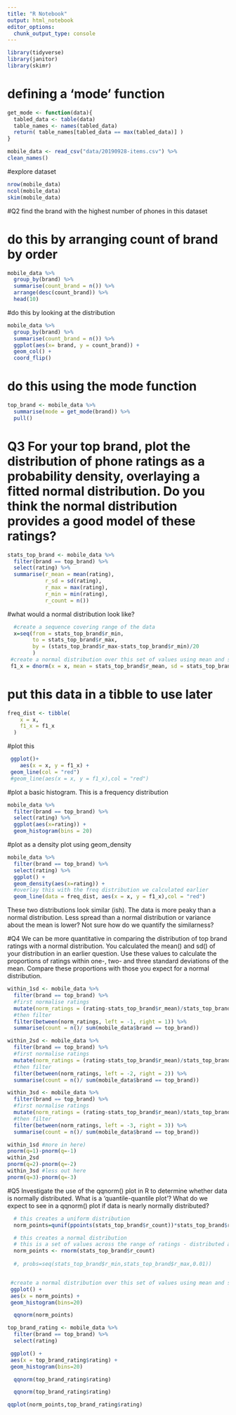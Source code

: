 ```yaml
---
title: "R Notebook"
output: html_notebook
editor_options: 
  chunk_output_type: console
---
```


```r
library(tidyverse)
library(janitor)
library(skimr)
```

# defining a 'mode' function 
```r
get_mode <- function(data){
  tabled_data <- table(data)
  table_names <- names(tabled_data)
  return( table_names[tabled_data == max(tabled_data)] )
}
```

```r
mobile_data <- read_csv("data/20190928-items.csv") %>% 
clean_names()
```

#explore dataset
```r
nrow(mobile_data)
ncol(mobile_data)
skim(mobile_data)
```

#Q2 find the brand with the highest number of phones in this dataset

# do this by arranging count of brand by order
```r
mobile_data %>% 
  group_by(brand) %>% 
  summarise(count_brand = n()) %>% 
  arrange(desc(count_brand)) %>% 
  head(10)
```
#do this by looking at the distribution
```r
mobile_data %>% 
  group_by(brand) %>% 
  summarise(count_brand = n()) %>% 
  ggplot(aes(x= brand, y = count_brand)) +
  geom_col() +
  coord_flip()
```
# do this using the mode function
```r
top_brand <- mobile_data %>% 
  summarise(mode = get_mode(brand)) %>% 
  pull()
```

# Q3 For your top brand, plot the distribution of phone ratings as a probability density, overlaying a fitted normal distribution. Do you think the normal distribution provides a good model of these ratings?

```r
stats_top_brand <- mobile_data %>% 
  filter(brand == top_brand) %>% 
  select(rating) %>% 
  summarise(r_mean = mean(rating),
            r_sd = sd(rating),
            r_max = max(rating),
            r_min = min(rating),
            r_count = n())
```

#what would a normal distribution look like?
```r
  #create a sequence covering range of the data
  x=seq(from = stats_top_brand$r_min,
        to = stats_top_brand$r_max,
        by = (stats_top_brand$r_max-stats_top_brand$r_min)/20
        )
 #create a normal distribution over this set of values using mean and sd from dataset  
 f1_x = dnorm(x = x, mean = stats_top_brand$r_mean, sd = stats_top_brand$r_sd) 
```
# put this data in a tibble to use later
```r
freq_dist <- tibble(
    x = x,
    f1_x = f1_x
  ) 
```


#plot this
```r
 ggplot()+
    aes(x = x, y = f1_x) +
 geom_line(col = "red")
 #geom_line(aes(x = x, y = f1_x),col = "red")
```



#plot a basic histogram. This is a frequency distribution
```r
mobile_data %>% 
  filter(brand == top_brand) %>% 
  select(rating) %>% 
  ggplot(aes(x=rating)) +
  geom_histogram(bins = 20)
```
#plot as a density plot using geom_density
```r
mobile_data %>% 
  filter(brand == top_brand) %>% 
  select(rating) %>% 
  ggplot() +
  geom_density(aes(x=rating)) +
  #overlay this with the freq distribution we calculated earlier
  geom_line(data = freq_dist, aes(x = x, y = f1_x),col = "red")
```

These two distributions look similar (ish). The data is more peaky than a normal distribution. Less spread than a normal distribution or variance about the mean is lower? 
Not sure how do we quantify the similarness?

#Q4 We can be more quantitative in comparing the distribution of top brand ratings with a normal distribution. You calculated the mean() and sd() of your distribution in an earlier question. Use these values to calculate the proportions of ratings within one-, two- and three standard deviations of the mean. Compare these proportions with those you expect for a normal distribution.

```r
within_1sd <- mobile_data %>% 
  filter(brand == top_brand) %>% 
  #first normalise ratings
  mutate(norm_ratings = (rating-stats_top_brand$r_mean)/stats_top_brand$r_sd) %>% 
  #then filter
  filter(between(norm_ratings, left = -1, right = 1)) %>% 
  summarise(count = n()/ sum(mobile_data$brand == top_brand))
```

```r
within_2sd <- mobile_data %>% 
  filter(brand == top_brand) %>% 
  #first normalise ratings
  mutate(norm_ratings = (rating-stats_top_brand$r_mean)/stats_top_brand$r_sd) %>% 
  #then filter
  filter(between(norm_ratings, left = -2, right = 2)) %>% 
  summarise(count = n()/ sum(mobile_data$brand == top_brand))
```

```r
within_3sd <- mobile_data %>% 
  filter(brand == top_brand) %>% 
  #first normalise ratings
  mutate(norm_ratings = (rating-stats_top_brand$r_mean)/stats_top_brand$r_sd) %>% 
  #then filter
  filter(between(norm_ratings, left = -3, right = 3)) %>% 
  summarise(count = n()/ sum(mobile_data$brand == top_brand))
```

```r
within_1sd #more in here)
pnorm(q=1)-pnorm(q=-1)
within_2sd
pnorm(q=2)-pnorm(q=-2)
within_3sd #less out here
pnorm(q=3)-pnorm(q=-3)
```
#Q5 Investigate the use of the qqnorm() plot in R to determine whether data is normally distributed. What is a ‘quantile-quantile plot’? What do we expect to see in a qqnorm() plot if data is nearly normally distributed?

```r
  # this creates a uniform distribution
  norm_points=qunif(ppoints(stats_top_brand$r_count))*stats_top_brand$r_max

  # this creates a normal distribution 
  # this is a set of values across the range of ratings - distributed around a mean of zero
  norm_points <- rnorm(stats_top_brand$r_count)
  
  #, probs=seq(stats_top_brand$r_min,stats_top_brand$r_max,0.01))


 #create a normal distribution over this set of values using mean and sd from dataset  
 ggplot() +
 aes(x = norm_points) +
 geom_histogram(bins=20)   
```

```r
  qqnorm(norm_points)
```


```r
top_brand_rating <- mobile_data %>% 
  filter(brand == top_brand) %>% 
  select(rating) 
```

```r
 ggplot() +
 aes(x = top_brand_rating$rating) +
 geom_histogram(bins=20)   
```

```r
  qqnorm(top_brand_rating$rating)
```
```r
  qqnorm(top_brand_rating$rating)
```
```r
qqplot(norm_points,top_brand_rating$rating)
```

